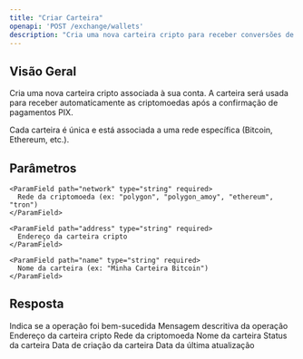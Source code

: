 ```yaml
---
title: "Criar Carteira"
openapi: 'POST /exchange/wallets'
description: "Cria uma nova carteira cripto para receber conversões de PIX"
---
```


## Visão Geral

Cria uma nova carteira cripto associada à sua conta. A carteira será usada para receber automaticamente as criptomoedas após a confirmação de pagamentos PIX.

<Note>
  Cada carteira é única e está associada a uma rede específica (Bitcoin, Ethereum, etc.).
</Note>

## Parâmetros

<ParamField path="body" type="object">
  <Expandable title="CreateWalletDto">

    <ParamField path="network" type="string" required>
      Rede da criptomoeda (ex: "polygon", "polygon_amoy", "ethereum", "tron")
    </ParamField>

    <ParamField path="address" type="string" required>
      Endereço da carteira cripto
    </ParamField>

    <ParamField path="name" type="string" required>
      Nome da carteira (ex: "Minha Carteira Bitcoin")
    </ParamField>

  </Expandable>
</ParamField>

## Resposta

<ResponseField name="success" type="boolean">
  Indica se a operação foi bem-sucedida
</ResponseField>

<ResponseField name="message" type="string">
  Mensagem descritiva da operação
</ResponseField>

<ResponseField name="data" type="object">
  <ResponseField name="address" type="string">
    Endereço da carteira cripto
  </ResponseField>

  <ResponseField name="network" type="string">
    Rede da criptomoeda
  </ResponseField>

  <ResponseField name="name" type="string">
    Nome da carteira
  </ResponseField>

  <ResponseField name="status" type="string">
    Status da carteira
  </ResponseField>

  <ResponseField name="createdAt" type="string" format="date-time">
    Data de criação da carteira
  </ResponseField>

  <ResponseField name="updatedAt" type="string" format="date-time">
    Data da última atualização
  </ResponseField>
</ResponseField>

